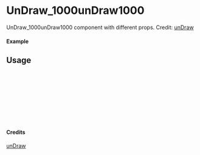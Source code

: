 
<Meta of={UnDraw_1000unDraw1000} title="unDraw/UnDraw_1000unDraw1000" />

# UnDraw_1000unDraw1000

UnDraw_1000unDraw1000 component with different props.
Credit: [unDraw](https://undraw.co/illustrations)

#### Example

<Canvas of={UnDraw_1000unDraw1000.Primary} />

## Usage

```ts
import { UnDraw_1000unDraw1000 } from "yadl-ui";

const Example = () => {
  return (
      <UnDraw_1000unDraw1000 />
  );
};

export default Example;
```

#### Credits
[unDraw](https://undraw.co/illustrations)
